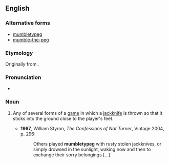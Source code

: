 ==English==
{{wikipedia}}

===Alternative forms===
* [[mumbletypeg]]
* [[mumble-the-peg]]

===Etymology===
Originally from {{compound|mumble|the|peg}}.

===Pronunciation===
* {{a|UK}} {{IPA|/ˈmʌmb(ə)ltiˌpɛɡ/}}

===Noun===
{{en-noun|-}}

# {{US}} Any of several forms of a [[game]] in which a [[jackknife]] is thrown so that it sticks into the ground close to the player's feet.
#* '''1967''', William Styron, ''The Confessions of Nat Turner'', Vintage 2004, p. 296:
#*: Others played '''mumbletypeg''' with rusty stolen jackknives, or simply drowsed in the sunlight, waking now and then to exchange their sorry belongings [...].